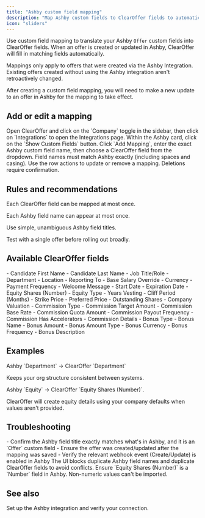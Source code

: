 ```yaml
---
title: "Ashby custom field mapping"
description: "Map Ashby custom fields to ClearOffer fields to automatically populate your offers."
icon: "sliders"
---
```


Use custom field mapping to translate your Ashby `Offer` custom fields into ClearOffer fields. When an offer is created or updated in Ashby, ClearOffer will fill in matching fields automatically.

<Info>
Mappings only apply to offers that were created via the Ashby Integration. Existing offers created without using the Ashby integration aren't retroactively changed.

After creating a custom field mapping, you will need to make a new update to an offer in Ashby for the mapping to take effect.
</Info>

## Add or edit a mapping

<Steps>
<Step title="Open ClearOffer">
Open ClearOffer and click on the `Company` toggle in the sidebar, then click on `Integrations` to open the Integrations page.
</Step>

<Step title="Show Custom Fields">
Within the Ashby card, click on the `Show Custom Fields` button.
</Step>

<Step title="Add Mapping">
Click `Add Mapping`, enter the exact Ashby custom field name, then choose a ClearOffer field from the dropdown.

<Tip>
Field names must match Ashby exactly (including spaces and casing).
</Tip>
</Step>

<Step title="Edit or delete">
Use the row actions to update or remove a mapping. Deletions require confirmation.
</Step>
</Steps>

## Rules and recommendations

<CardGroup cols={2}>
<Card title="Mapping rules" icon="triangle-exclamation">
Each ClearOffer field can be mapped at most once.

Each Ashby field name can appear at most once.
</Card>

<Card title="Best practices" icon="lightbulb">
Use simple, unambiguous Ashby field titles.

Test with a single offer before rolling out broadly.
</Card>
</CardGroup>

## Available ClearOffer fields

<AccordionGroup>
<Accordion title="Candidate fields">
- Candidate First Name
- Candidate Last Name
</Accordion>

<Accordion title="Core offer fields">
- Job Title/Role
- Department
- Location
- Reporting To
- Base Salary Override
- Currency
- Payment Frequency
- Welcome Message
- Start Date
- Expiration Date
</Accordion>

<Accordion title="Equity fields">
- Equity Shares (Number)
- Equity Type
- Years Vesting
- Cliff Period (Months)
- Strike Price
- Preferred Price
- Outstanding Shares
- Company Valuation
</Accordion>

<Accordion title="Commission fields">
- Commission Type
- Commission Target Amount
- Commission Base Rate
- Commission Quota Amount
- Commission Payout Frequency
- Commission Has Accelerators
- Commission Details
</Accordion>

<Accordion title="Bonus fields">
- Bonus Type
- Bonus Name
- Bonus Amount
- Bonus Amount Type
- Bonus Currency
- Bonus Frequency
- Bonus Description
</Accordion>
</AccordionGroup>

## Examples

<CardGroup cols={2}>
<Card title="Map department" icon="building">
Ashby `Department` → ClearOffer `Department`

Keeps your org structure consistent between systems.
</Card>

<Card title="Import equity details" icon="coins">
Ashby `Equity` → ClearOffer `Equity Shares (Number)`.

ClearOffer will create equity details using your company defaults when values aren't provided.
</Card>
</CardGroup>

## Troubleshooting

<AccordionGroup>
<Accordion title="My mapping didn't apply">
- Confirm the Ashby field title exactly matches what's in Ashby, and it is an `Offer` custom field
- Ensure the offer was created/updated after the mapping was saved
- Verify the relevant webhook event (Create/Update) is enabled in Ashby
</Accordion>

<Accordion title="Duplicates prevented">
The UI blocks duplicate Ashby field names and duplicate ClearOffer fields to avoid conflicts.
</Accordion>

<Accordion title="Equity values not recognized">
Ensure `Equity Shares (Number)` is a `Number` field in Ashby. Non-numeric values can't be imported.
</Accordion>
</AccordionGroup>

## See also

<Card title="Connect Ashby" icon="plug" href="/integrations/ashby">
Set up the Ashby integration and verify your connection.
</Card>


